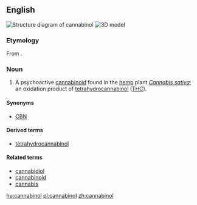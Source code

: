 ==English==
[[File:Cannabinol.svg|right|thumb|Structure diagram of cannabinol]]
[[File:Cannabinol 3D.png|thumb|3D model]]
{{wikipedia}}

===Etymology===
From {{compound|cannabis|-n-|-ol|lang=en}}.

===Noun===
{{en-noun|~}}

# {{context|organic compound|lang=en}} A psychoactive [[cannabinoid]] found in the [[hemp]] plant ''[[Cannabis sativa]]''; an oxidation product of [[tetrahydrocannabinol]] ([[THC]]).

====Synonyms====
* {{sense|organic compound}} [[CBN]] {{qualifier|abbreviation}}

====Derived terms====
* [[tetrahydrocannabinol]]

====Related terms====
* [[cannabidiol]]
* [[cannabinoid]]
* [[cannabis]]

[[hu:cannabinol]]
[[pl:cannabinol]]
[[zh:cannabinol]]